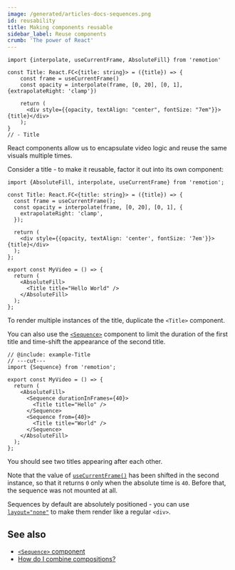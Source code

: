 ```yaml
---
image: /generated/articles-docs-sequences.png
id: reusability
title: Making components reusable
sidebar_label: Reuse components
crumb: 'The power of React'
---
```


```twoslash include example
import {interpolate, useCurrentFrame, AbsoluteFill} from 'remotion'

const Title: React.FC<{title: string}> = ({title}) => {
    const frame = useCurrentFrame()
    const opacity = interpolate(frame, [0, 20], [0, 1], {extrapolateRight: 'clamp'})

    return (
      <div style={{opacity, textAlign: "center", fontSize: "7em"}}>{title}</div>
    );
}
// - Title
```

React components allow us to encapsulate video logic and reuse the same visuals multiple times.

Consider a title - to make it reusable, factor it out into its own component:

```tsx twoslash title="MyComposition.tsx"
import {AbsoluteFill, interpolate, useCurrentFrame} from 'remotion';

const Title: React.FC<{title: string}> = ({title}) => {
  const frame = useCurrentFrame();
  const opacity = interpolate(frame, [0, 20], [0, 1], {
    extrapolateRight: 'clamp',
  });

  return (
    <div style={{opacity, textAlign: 'center', fontSize: '7em'}}>{title}</div>
  );
};

export const MyVideo = () => {
  return (
    <AbsoluteFill>
      <Title title="Hello World" />
    </AbsoluteFill>
  );
};
```

To render multiple instances of the title, duplicate the `<Title>` component.

You can also use the [`<Sequence>`](/docs/sequence) component to limit the duration of the first title and time-shift the appearance of the second title.

```tsx twoslash
// @include: example-Title
// ---cut---
import {Sequence} from 'remotion';

export const MyVideo = () => {
  return (
    <AbsoluteFill>
      <Sequence durationInFrames={40}>
        <Title title="Hello" />
      </Sequence>
      <Sequence from={40}>
        <Title title="World" />
      </Sequence>
    </AbsoluteFill>
  );
};
```

You should see two titles appearing after each other.

Note that the value of [`useCurrentFrame()`](/docs/use-current-frame) has been shifted in the second instance, so that it returns `0` only when the absolute time is `40`. Before that, the sequence was not mounted at all.

Sequences by default are absolutely positioned - you can use [`layout="none"`](/docs/sequence#layout) to make them render like a regular `<div>`.

## See also

- [`<Sequence>` component](/docs/sequence)
- [How do I combine compositions?](/docs/miscellaneous/snippets/combine-compositions)
